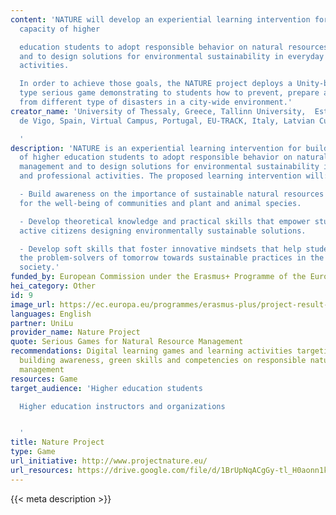 ```yaml
---
content: 'NATURE will develop an experiential learning intervention for building the
  capacity of higher

  education students to adopt responsible behavior on natural resources management
  and to design solutions for environmental sustainability in everyday and professional
  activities.

  In order to achieve those goals, the NATURE project deploys a Unity-based city builder
  type serious game demonstrating to students how to prevent, prepare and recover
  from different type of disasters in a city-wide environment.'
creator_name: 'University of Thessaly, Greece, Tallinn University,  Estonia, Universida
  de Vigo, Spain, Virtual Campus, Portugal, EU-TRACK, Italy, Latvian Cultural college

  '
description: 'NATURE is an experiential learning intervention for building the capacity
  of higher education students to adopt responsible behavior on natural resources
  management and to design solutions for environmental sustainability in everyday
  and professional activities. The proposed learning intervention will:

  - Build awareness on the importance of sustainable natural resources management
  for the well-being of communities and plant and animal species.

  - Develop theoretical knowledge and practical skills that empower students to become
  active citizens designing environmentally sustainable solutions.

  - Develop soft skills that foster innovative mindsets that help students become
  the problem-solvers of tomorrow towards sustainable practices in the industry and
  society.'
funded_by: European Commission under the Erasmus+ Programme of the European Union
hei_category: Other
id: 9
image_url: https://ec.europa.eu/programmes/erasmus-plus/project-result-content/3a42d37f-96f8-4d00-b93f-f545a8a0d0c8/logo1500.png
languages: English
partner: UniLu
provider_name: Nature Project
quote: Serious Games for Natural Resource Management
recommendations: Digital learning games and learning activities targeting student,
  building awareness, green skills and competencies on responsible natural resources
  management
resources: Game
target_audience: 'Higher education students

  Higher education instructors and organizations


  '
title: Nature Project
type: Game
url_initiative: http://www.projectnature.eu/
url_resources: https://drive.google.com/file/d/1BrUpNqACgGy-tl_H0aonn1klpNxtEDac/view
---
```


{{< meta description >}}
